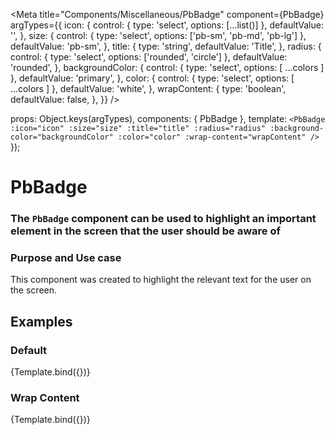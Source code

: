 
<Meta
 title="Components/Miscellaneous/PbBadge"
 component={PbBadge}
 argTypes={{
    icon: {
      control: { type: 'select', options: [...list()] },
      defaultValue: '',
    },
   size: {
     control: { type: 'select', options: ['pb-sm', 'pb-md', 'pb-lg'] },
     defaultValue: 'pb-sm',
   },
  title: {
    type: 'string',
    defaultValue: 'Title',
  },
  radius: {
    control: { type: 'select', options: ['rounded', 'circle'] },
    defaultValue: 'rounded',
  },
  backgroundColor: {
    control: { type: 'select', options: [ ...colors ] },
    defaultValue: 'primary',
  },
  color: {
    control: { type: 'select', options: [ ...colors ] },
    defaultValue: 'white',
  },
  wrapContent: {
    type: 'boolean',
    defaultValue: false,
  },
 }}
/>

  props: Object.keys(argTypes),
  components: { PbBadge },
  template: `
    <PbBadge
      :icon="icon"
      :size="size"
      :title="title"
      :radius="radius"
      :background-color="backgroundColor"
      :color="color"
      :wrap-content="wrapContent"
    />
  `
});

# **PbBadge**
### The `PbBadge` component can be used to highlight an important element in the screen that the user should be aware of

### Purpose and Use case

This component was created to highlight the relevant text for the user on the screen.

## Examples

### Default

<Canvas>
  <Story name="Default">
    {Template.bind({})}
  </Story>
</Canvas>

### Wrap Content

<Canvas>
  <Story name="Wrap Content" args={{ wrapContent: true }}>
    {Template.bind({})}
  </Story>
</Canvas>
